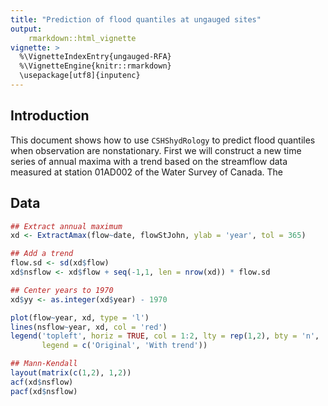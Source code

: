```yaml
---
title: "Prediction of flood quantiles at ungauged sites"
output: 
    rmarkdown::html_vignette
vignette: >
  %\VignetteIndexEntry{ungauged-RFA}
  %\VignetteEngine{knitr::rmarkdown}
  \usepackage[utf8]{inputenc}
---
```


## Introduction

This document shows how to use `CSHShydRology` to predict
flood quantiles when observation are nonstationary.
First we will construct a new time series of annual maxima with a trend based on
the streamflow data measured at station 01AD002 of the Water Survey of Canada.
The 
 
## Data

```r
## Extract annual maximum
xd <- ExtractAmax(flow~date, flowStJohn, ylab = 'year', tol = 365)

## Add a trend
flow.sd <- sd(xd$flow)
xd$nsflow <- xd$flow + seq(-1,1, len = nrow(xd)) * flow.sd

## Center years to 1970
xd$yy <- as.integer(xd$year) - 1970

```

```r
plot(flow~year, xd, type = 'l')
lines(nsflow~year, xd, col = 'red')
legend('topleft', horiz = TRUE, col = 1:2, lty = rep(1,2), bty = 'n',
       legend = c('Original', 'With trend'))
```

```r
## Mann-Kendall
layout(matrix(c(1,2), 1,2))
acf(xd$nsflow)
pacf(xd$nsflow)
```

```r

```



